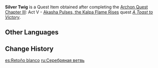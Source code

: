 {{Item Infobox
|id           = 120127
|image        = Item Silver Twig.png
|type         = Quest Items
|quality      = 5
|description  = A new branch taken from the center of the world.<br />There was once a giant tree that ran across the world, and this twig was part of it. Though it has been removed from the tree, their connection remains strong as ever. Therefore, as long as the giant white tree that symbolizes the center of the world does not die, it will never wither.<br /><br />"Trees" symbolize life. In one of the stories from a certain place, there was a person who had entrusted her consciousness to the white tree's branches before she passed away. In that way, neither her life nor hope would be lost, since the branches would grow and sprout where there was sunshine and rain, and would one day blossom and bear fruits.<br />"Trees" also symbolize wisdom. In one of the legends, a sage hanging upside down on a tree had acquired the knowledge of how to inscribe runes and control sacred words, and thus followed the kingdom established along the tree's roots, eventually gaining a glimpse of the secret of the cosmos.<br />All knowledge, memory, and experience flow through this giant tree, just like a stream flows into a river, the river joins a sea, the sea turns into clouds, and the clouds rain onto the ground — just like life itself.
|source1      = [[A Toast to Victory]]
|memento      = Yes
}}
'''Silver Twig''' is a Quest Item obtained after completing the [[Archon Quest]] [[Chapter III]]: Act V - [[Akasha Pulses, the Kalpa Flame Rises]] quest ''[[A Toast to Victory]]''.

==Other Languages==
{{Other Languages
|default_hidden = 1
|en      = Silver Twig
|zhs     = 初生白枝
|zhs_rm  = Chūshēng Bái Zhī
|zht     = 初生白枝
|zht_rm  = Chūshēng Bái Zhī
|ja      = 新生の白き枝
|ja_rm   = Shinsei no Shiroki Eda
|ko      = 새싹이 돋아난 흰 가지
|ko_rm   = Saessagi Dodanan Huin Gaji
|es      = Retoño blanco
|fr      = Brindille d'argent
|ru      = Серебряная ветвь
|th      = กิ่งก้านขาวแรกแย้ม
|th_rm   = 
|vi      = Cành Trắng Mới Mọc
|de      = Weißer Ast
|id      = Ranting Perak
|pt      = Galho Primário
|tr      = Gümüş Dal
|it      = Ramoscello d'argento
}}

==Change History==
{{Change History|3.2}}

[[es:Retoño blanco]]
[[ru:Серебряная ветвь]]